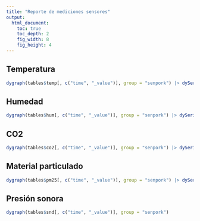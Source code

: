 ```yaml
---
title: "Reporte de mediciones sensores"
output:
  html_document:
    toc: true
    toc_depth: 2
    fig_width: 8
    fig_height: 4
---
```



## Temperatura
```r
dygraph(tables$temp[, c("time", "_value")], group = "senpork") |> dySeries("_value", label ="Temperatura (C)") |> dyRangeSelector()
```
## Humedad
```r
dygraph(tables$hum[, c("time", "_value")], group = "senpork") |> dySeries("_value", label ="Humedad (%)") |> dyRangeSelector()
```

## CO2
```r
dygraph(tables$co2[, c("time", "_value")], group = "senpork") |> dySeries("_value", label ="CO2 (ppm)") |> dyRangeSelector()
```

## Material particulado
```r
dygraph(tables$pm25[, c("time", "_value")], group = "senpork") |> dySeries("_value", label ="Material particulado (µg/m3)") |> dyRangeSelector()
```

## Presión sonora
```r
dygraph(tables$snd[, c("time", "_value")], group = "senpork")
```
